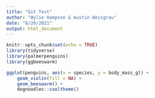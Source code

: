 ```yaml
---
title: "Git Test"
author: "Wylie Hampson & Austin Weisgrau"
date: "8/20/2021"
output: html_document
---
```


```r
knitr::opts_chunk$set(echo = TRUE)
library(tidyverse)
library(palmerpenguins)
library(ggbeeswarm)
```

```r
ggplot(penguins, aes(x = species, y = body_mass_g)) +
    geom_violin(fill = NA) +
    geom_beeswarm() +
    dognoodles::cooltheme()
```









